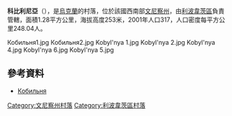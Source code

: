 {{coord|49|17|39|N|28|45|14|E|scale:30000|display=title}}

'''科比利尼亞'''（{{lang-uk|Кобильня}}），是[[烏克蘭|烏克蘭]]的村落，位於該國西南部[[文尼察州|文尼察州]]，由[[利波韋茨區|利波韋茨區]]負責管轄，面積1.28平方公里，海拔高度253米，2001年人口317，人口密度每平方公里248.04人。

<gallery>
Кобильня1.jpg
Кобильня2.jpg
Kobyl'nya 1.jpg
Kobyl'nya 2.jpg
Kobyl'nya 4.jpg
Kobyl'nya 6.jpg
Kobyl'nya 5.jpg
</gallery>

==參考資料==
* [http://w1.c1.rada.gov.ua/pls/z7503/A005?rdat1=18.11.2015&rf7571=2175 Кобильня] {{Wayback|url=http://w1.c1.rada.gov.ua/pls/z7503/A005?rdat1=18.11.2015&rf7571=2175 |date=20151118165730 }}

[[Category:文尼察州村落|Category:文尼察州村落]]
[[Category:利波韋茨區村落|Category:利波韋茨區村落]]


{{Vinnytsia-geo-stub}}